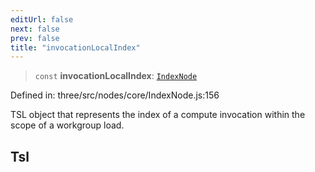 ```yaml
---
editUrl: false
next: false
prev: false
title: "invocationLocalIndex"
---
```


> `const` **invocationLocalIndex**: [`IndexNode`](../classes/Three.WebGPU.IndexNode.html)

Defined in: three/src/nodes/core/IndexNode.js:156

TSL object that represents the index of a compute invocation within the scope of a workgroup load.

## Tsl
